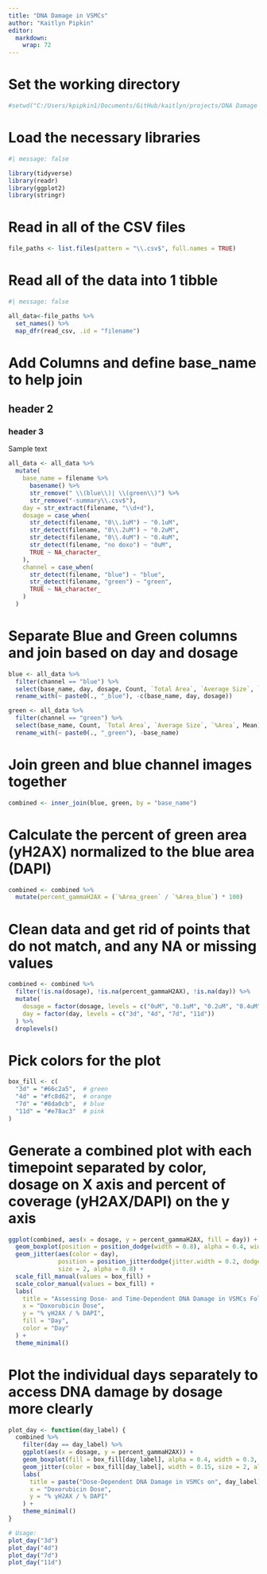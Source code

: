 ```yaml
---
title: "DNA Damage in VSMCs"
author: "Kaitlyn Pipkin"
editor: 
  markdown: 
    wrap: 72
---
```


# Set the working directory

```r
#setwd("C:/Users/kpipkin1/Documents/GitHub/kaitlyn/projects/DNA Damage in VSMCs")
```

# Load the necessary libraries

```r
#| message: false

library(tidyverse) 
library(readr) 
library(ggplot2) 
library(stringr) 

```

# Read in all of the CSV files

```r
file_paths <- list.files(pattern = "\\.csv$", full.names = TRUE)
```

# Read all of the data into 1 tibble

```r
#| message: false

all_data<-file_paths %>%
  set_names() %>%
  map_dfr(read_csv, .id = "filename")

```

# Add Columns and define base_name to help join
## header 2
### header 3

Sample text 

```r
all_data <- all_data %>%
  mutate(
    base_name = filename %>%
      basename() %>%
      str_remove(" \\(blue\\)| \\(green\\)") %>%
      str_remove("-summary\\.csv$"),
    day = str_extract(filename, "\\d+d"),
    dosage = case_when(
      str_detect(filename, "0\\.1uM") ~ "0.1uM",
      str_detect(filename, "0\\.2uM") ~ "0.2uM",
      str_detect(filename, "0\\.4uM") ~ "0.4uM",
      str_detect(filename, "no doxo") ~ "0uM",
      TRUE ~ NA_character_
    ),
    channel = case_when(
      str_detect(filename, "blue") ~ "blue",
      str_detect(filename, "green") ~ "green",
      TRUE ~ NA_character_
    )
  )


```

# Separate Blue and Green columns and join based on day and dosage

```r
blue <- all_data %>%
  filter(channel == "blue") %>%
  select(base_name, day, dosage, Count, `Total Area`, `Average Size`, `%Area`, Mean) %>%
  rename_with(~ paste0(., "_blue"), -c(base_name, day, dosage))

green <- all_data %>%
  filter(channel == "green") %>%
  select(base_name, Count, `Total Area`, `Average Size`, `%Area`, Mean) %>%
  rename_with(~ paste0(., "_green"), -base_name)

```

# Join green and blue channel images together

```r
combined <- inner_join(blue, green, by = "base_name")

```

# Calculate the percent of green area (yH2AX) normalized to the blue area (DAPI)

```r
combined <- combined %>%
  mutate(percent_gammaH2AX = (`%Area_green` / `%Area_blue`) * 100)

```

# Clean data and get rid of points that do not match, and any NA or missing values

```r
combined <- combined %>%
  filter(!is.na(dosage), !is.na(percent_gammaH2AX), !is.na(day)) %>%
  mutate(
    dosage = factor(dosage, levels = c("0uM", "0.1uM", "0.2uM", "0.4uM")),
    day = factor(day, levels = c("3d", "4d", "7d", "11d"))
  ) %>%
  droplevels()
```

# Pick colors for the plot

```r
box_fill <- c(
  "3d" = "#66c2a5",  # green
  "4d" = "#fc8d62",  # orange
  "7d" = "#8da0cb",  # blue
  "11d" = "#e78ac3"  # pink
)
```


# Generate a combined plot with each timepoint separated by color, dosage on X axis and percent of coverage (yH2AX/DAPI) on the y axis

```r
ggplot(combined, aes(x = dosage, y = percent_gammaH2AX, fill = day)) +
  geom_boxplot(position = position_dodge(width = 0.8), alpha = 0.4, width = 0.4, outlier.shape = NA) +
  geom_jitter(aes(color = day), 
              position = position_jitterdodge(jitter.width = 0.2, dodge.width = 0.8), 
              size = 2, alpha = 0.8) +
  scale_fill_manual(values = box_fill) +
  scale_color_manual(values = box_fill) +
  labs(
    title = "Assessing Dose- and Time-Dependent DNA Damage in VSMCs Following Doxorubicin Treatment",
    x = "Doxorubicin Dose",
    y = "% γH2AX / % DAPI",
    fill = "Day",
    color = "Day"
  ) +
  theme_minimal()

```

# Plot the individual days separately to access DNA damage by dosage more clearly

```r
plot_day <- function(day_label) {
  combined %>%
    filter(day == day_label) %>%
    ggplot(aes(x = dosage, y = percent_gammaH2AX)) +
    geom_boxplot(fill = box_fill[day_label], alpha = 0.4, width = 0.3, outlier.shape = NA) +
    geom_jitter(color = box_fill[day_label], width = 0.15, size = 2, alpha = 0.8) +
    labs(
      title = paste("Dose-Dependent DNA Damage in VSMCs on", day_label),
      x = "Doxorubicin Dose",
      y = "% γH2AX / % DAPI"
    ) +
    theme_minimal()
}

# Usage:
plot_day("3d")
plot_day("4d")
plot_day("7d")
plot_day("11d")

```
